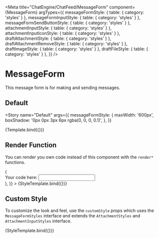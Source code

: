 
<Meta
  title="ChatEngine/ChatFeed/MessageForm"
  component={MessageForm}
  argTypes={{
    messageFormStyle: { table: { category: 'styles' } },
    messageFormInputStyle: { table: { category: 'styles' } },
    messageFormSendButtonStyle: { table: { category: 'styles' } },
    attachmentInputStyle: { table: { category: 'styles' } },
    attachmentInputIconStyle: { table: { category: 'styles' } },
    draftAttachmentStyle: { table: { category: 'styles' } },
    draftAttachmentRemoveStyle: { table: { category: 'styles' } },
    draftImageStyle: { table: { category: 'styles' } },
    draftFileStyle: { table: { category: 'styles' } },
  }}
/>


# MessageForm

This message form is for making and sending messages.

## Default

<Story
  name="Default"
  args={{
    messageFormStyle: {
      maxWidth: '600px',
      boxShadow: '0px 0px 3px 6px rgba(0, 0, 0, 0.1)',
    },
  }}
>
  {Template.bind({})}
</Story>

<ArgsTable story="Default" />

## Render Function

You can render you own code instead of this component with the `render*` functions.

<Canvas>
  <Story
    name="Render Function"
    args={{
      messageFormStyle: {
        maxWidth: '600px',
        border: '2px solid red',
      },
      renderMessageForm: () => (
        <div>
          Your code here: <input />
        </div>
      ),
    }}
  >
    {StyleTemplate.bind({})}
  </Story>
</Canvas>

## Custom Style

To customize the look and feel, use the `customStyle` props which uses the `MessageFormStyles` interface and extends the `AttachmentStyles` and `AttachmentInputStyles` interface.


<Canvas>
  <Story
    name="Custom Style"
    args={{
      messageFormStyle: {
        maxWidth: '600px',
        border: '2px solid red',
      },
      messageFormInputStyle: { border: '2px solid green' },
      messageFormSendButtonStyle: { border: '2px solid blue' },
      draftAttachmentStyle: { border: '2px solid orange' },
      draftAttachmentRemoveStyle: { border: '2px solid purple' },
      attachmentInputStyle: { border: '2px solid yellow', padding: '6px 8px' },
      attachmentInputIconStyle: { border: '2px solid black' },
      draftImageStyle: { border: '2px solid grey' },
      draftFileStyle: { border: '2px solid pink' },
    }}
  >
    {StyleTemplate.bind({})}
  </Story>
</Canvas>
